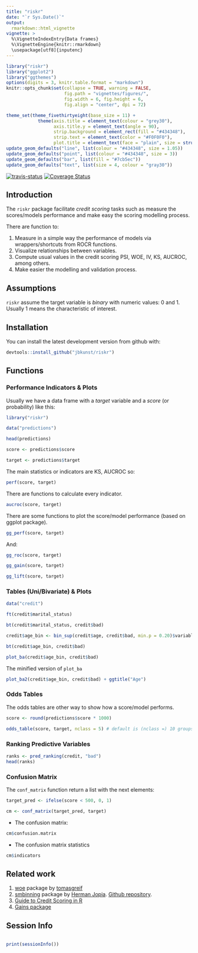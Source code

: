 ```yaml
---
title: "riskr"
date: "`r Sys.Date()`"
output:
  rmarkdown::html_vignette
vignette: >
  %\VignetteIndexEntry{Data frames}
  %\VignetteEngine{knitr::rmarkdown}
  \usepackage[utf8]{inputenc}
---
```


```r
library("riskr")
library("ggplot2")
library("ggthemes")
options(digits = 3, knitr.table.format = "markdown")
knitr::opts_chunk$set(collapse = TRUE, warning = FALSE,
                      fig.path = "vignettes/figures/",
                      fig.width = 6, fig.height = 6,
                      fig.align = "center", dpi = 72)

theme_set(theme_fivethirtyeight(base_size = 11) +
            theme(axis.title = element_text(colour = "grey30"),
                  axis.title.y = element_text(angle = 90),
                  strip.background = element_rect(fill = "#434348"),
                  strip.text = element_text(color = "#F0F0F0"),
                  plot.title = element_text(face = "plain", size = structure(1.2, class = "rel"))))
update_geom_defaults("line", list(colour = "#434348", size = 1.05))
update_geom_defaults("point", list(colour = "#434348", size = 3))
update_geom_defaults("bar", list(fill = "#7cb5ec"))
update_geom_defaults("text", list(size = 4, colour = "gray30"))
```

[![travis-status](https://api.travis-ci.org/jbkunst/riskr.svg)](https://travis-ci.org/jbkunst/riskr)
[![Coverage Status](https://coveralls.io/repos/jbkunst/riskr/badge.svg?branch=master&service=github)](https://coveralls.io/github/jbkunst/riskr?branch=master)


## Introduction

The `riskr` package facilitate *credit scoring* tasks such as measure the scores/models performance and make easy the scoring modelling process.

There are function to:

 1. Measure in a simple way the performance of models via wrappers/shortcuts from ROCR functions.
 2. Visualize relationships between variables.
 4. Compute usual values in the credit scoring PSI, WOE, IV, KS, AUCROC, among others.
 5. Make easier the modelling and validation process. 

## Assumptions

`riskr` assume the target variable is *binary* with numeric values: 0 and 1. Usually 1 means the characteristic of interest.

## Installation

You can install the latest development version from github with:

```r
devtools::install_github("jbkunst/riskr")
```

## Functions

### Performance Indicators & Plots

Usually we have a data frame with a *target* variable and a *score* (or probability) like this:

```r
library("riskr")

data("predictions")

head(predictions)

score <- predictions$score

target <- predictions$target
```

The main statistics or indicators are KS, AUCROC so:

```r
perf(score, target)
```

There are functions to calculate every indicator.

```r
aucroc(score, target)
```

There are some functions to plot the score/model performance (based on ggplot package).

```r
gg_perf(score, target)
```

And:

```r
gg_roc(score, target)

gg_gain(score, target)

gg_lift(score, target)
```

### Tables (Uni/Bivariate) & Plots

```r
data("credit")

ft(credit$marital_status)

bt(credit$marital_status, credit$bad)

credit$age_bin <- bin_sup(credit$age, credit$bad, min.p = 0.20)$variable_new

bt(credit$age_bin, credit$bad)
```

```r
plot_ba(credit$age_bin, credit$bad)
```

The minified version of `plot_ba`
```r
plot_ba2(credit$age_bin, credit$bad) + ggtitle("Age")
```


### Odds Tables

The odds tables are other way to show how a score/model performs.

```r
score <- round(predictions$score * 1000)

odds_table(score, target, nclass = 5) # default is (nclass =) 10 groups of equal size
```

### Ranking Predictive Variables

```r
ranks <- pred_ranking(credit, "bad")
head(ranks)
```

### Confusion Matrix

The `conf_matrix` function return a list with the next elements:

```r
target_pred <- ifelse(score < 500, 0, 1)

cm <- conf_matrix(target_pred, target)
```

- The confusion matrix:
```r
cm$confusion.matrix
```

- The confusion matrix statistics
```r
cm$indicators
```

## Related work

1. [woe](http://github.com/tomasgreif/woe) package by [tomasgreif](http://github.com/tomasgreif)
1. [smbinning](http://cran.r-project.org/web/packages/smbinning) package by [Herman Jopia](http://github.com/hjopia). [Github repository](https://github.com/cran/smbinning).
1. [Guide to Credit Scoring in R](https://cran.r-project.org/doc/contrib/Sharma-CreditScoring.pdf)
1. [Gains package](https://cran.r-project.org/web/packages/gains/gains.pdf)

## Session Info
```r
```

```r
print(sessionInfo())
```